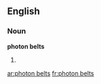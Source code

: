 ==English==

===Noun===
'''photon belts'''

# {{plural of|photon belt}}

[[ar:photon belts]]
[[fr:photon belts]]